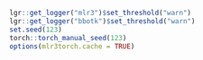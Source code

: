 ```r
lgr::get_logger("mlr3")$set_threshold("warn")
lgr::get_logger("bbotk")$set_threshold("warn")
set.seed(123)
torch::torch_manual_seed(123)
options(mlr3torch.cache = TRUE)
```
